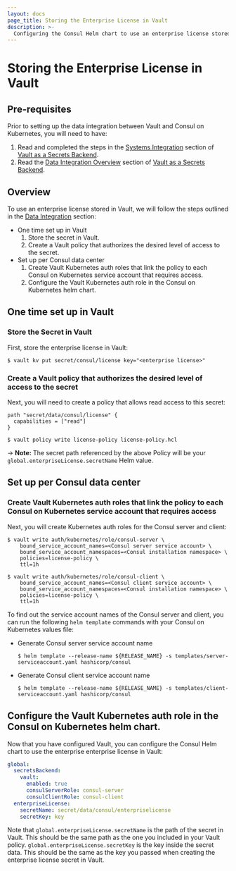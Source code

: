 ```yaml
---
layout: docs
page_title: Storing the Enterprise License in Vault
description: >-
  Configuring the Consul Helm chart to use an enterprise license stored in Vault.
---
```


# Storing the Enterprise License in Vault

## Pre-requisites
Prior to setting up the data integration between Vault and Consul on Kubernetes, you will need to have:  
1. Read and completed the steps in the [Systems Integration](/docs/k8s/installation/vault/systems-integration) section of [Vault as a Secrets Backend](/docs/k8s/installation/vault).
2. Read the [Data Integration Overview](/docs/k8s/installation/vault/systems-integration) section of [Vault as a Secrets Backend](/docs/k8s/installation/vault).

## Overview
To use an enterprise license stored in Vault, we will follow the steps outlined in the [Data Integration](/docs/k8s/installation/vault/data-integration) section:

- One time set up in Vault
  1. Store the secret in Vault.
  1. Create a Vault policy that authorizes the desired level of access to the secret.
- Set up per Consul data center
  1. Create Vault Kubernetes auth roles that link the policy to each Consul on Kubernetes service account that requires access.
  1. Configure the Vault Kubernetes auth role in the Consul on Kubernetes helm chart.

## One time set up in Vault
### Store the Secret in Vault

First, store the enterprise license in Vault:

```shell-session
$ vault kv put secret/consul/license key="<enterprise license>"
```

### Create a Vault policy that authorizes the desired level of access to the secret
Next, you will need to create a policy that allows read access to this secret:


<CodeBlockConfig filename="license-policy.hcl">

```HCL
path "secret/data/consul/license" {
  capabilities = ["read"]
}
```

</CodeBlockConfig>

```shell-session
$ vault policy write license-policy license-policy.hcl
```

-> **Note:** The secret path referenced by the above Policy will be your `global.enterpriseLicense.secretName` Helm value.

## Set up per Consul data center
### Create Vault Kubernetes auth roles that link the policy to each Consul on Kubernetes service account that requires access

Next, you will create Kubernetes auth roles for the Consul server and client:

```shell-session
$ vault write auth/kubernetes/role/consul-server \
    bound_service_account_names=<Consul server service account> \
    bound_service_account_namespaces=<Consul installation namespace> \
    policies=license-policy \
    ttl=1h
```

```shell-session
$ vault write auth/kubernetes/role/consul-client \
    bound_service_account_names=<Consul client service account> \
    bound_service_account_namespaces=<Consul installation namespace> \
    policies=license-policy \
    ttl=1h
```

To find out the service account names of the Consul server and client,
you can run the following `helm template` commands with your Consul on Kubernetes values file:

- Generate Consul server service account name
  ```shell-session
  $ helm template --release-name ${RELEASE_NAME} -s templates/server-serviceaccount.yaml hashicorp/consul
  ```

- Generate Consul client service account name
  ```shell-session
  $ helm template --release-name ${RELEASE_NAME} -s templates/client-serviceaccount.yaml hashicorp/consul
  ```

## Configure the Vault Kubernetes auth role in the Consul on Kubernetes helm chart.

Now that you have configured Vault, you can configure the Consul Helm chart to
use the enterprise enterprise license in Vault:

<CodeBlockConfig filename="values.yaml">

```yaml
global:
  secretsBackend:
    vault:
      enabled: true
      consulServerRole: consul-server
      consulClientRole: consul-client
  enterpriseLicense:
    secretName: secret/data/consul/enterpriselicense
    secretKey: key
```

</CodeBlockConfig>

Note that `global.enterpriseLicense.secretName` is the path of the secret in Vault.
This should be the same path as the one you included in your Vault policy.
`global.enterpriseLicense.secretKey` is the key inside the secret data. This should be the same
as the key you passed when creating the enterprise license secret in Vault.

